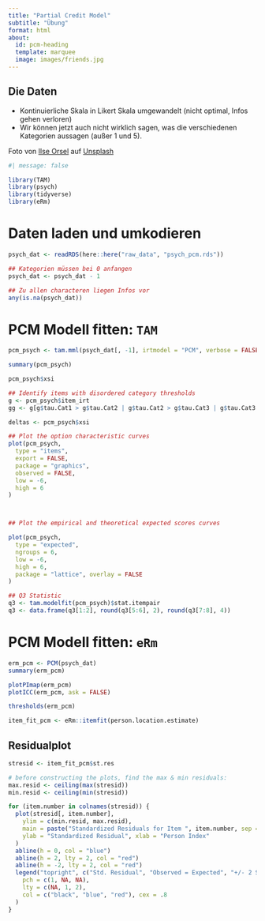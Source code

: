 ```yaml
---
title: "Partial Credit Model"
subtitle: "Übung"
format: html
about:
  id: pcm-heading
  template: marquee
  image: images/friends.jpg
---
```


:::{#pcm-heading}

## Die Daten

- Kontinuierliche Skala in Likert Skala umgewandelt (nicht optimal, Infos gehen verloren)
- Wir können jetzt auch nicht wirklich sagen, was die verschiedenen Kategorien aussagen (außer 1 und 5).

:::

::: aside
Foto von <a href="https://unsplash.com/de/@lgtts?utm_content=creditCopyText&utm_medium=referral&utm_source=unsplash">Ilse Orsel</a> auf <a href="https://unsplash.com/de/fotos/rot-weisses-unks-cafe-fwPHQB4kGzA?utm_content=creditCopyText&utm_medium=referral&utm_source=unsplash">Unsplash</a>
:::

```r
#| message: false

library(TAM)
library(psych)
library(tidyverse)
library(eRm)
```

# Daten laden und umkodieren

```r
psych_dat <- readRDS(here::here("raw_data", "psych_pcm.rds"))

## Kategorien müssen bei 0 anfangen
psych_dat <- psych_dat - 1

## Zu allen characteren liegen Infos vor
any(is.na(psych_dat))
```

# PCM Modell fitten: `TAM`

```r
pcm_psych <- tam.mml(psych_dat[, -1], irtmodel = "PCM", verbose = FALSE)

summary(pcm_psych)

pcm_psych$xsi

## Identify items with disordered category thresholds
g <- pcm_psych$item_irt
gg <- g[g$tau.Cat1 > g$tau.Cat2 | g$tau.Cat2 > g$tau.Cat3 | g$tau.Cat3 > g$tau.Cat4, ]

deltas <- pcm_psych$xsi

## Plot the option characteristic curves
plot(pcm_psych,
  type = "items",
  export = FALSE,
  package = "graphics",
  observed = FALSE,
  low = -6,
  high = 6
)



## Plot the empirical and theoretical expected scores curves

plot(pcm_psych,
  type = "expected",
  ngroups = 6,
  low = -6,
  high = 6,
  package = "lattice", overlay = FALSE
)

## Q3 Statistic
q3 <- tam.modelfit(pcm_psych)$stat.itempair
q3 <- data.frame(q3[1:2], round(q3[5:6], 2), round(q3[7:8], 4))
```


# PCM Modell fitten: `eRm`

```r
erm_pcm <- PCM(psych_dat)
summary(erm_pcm)

plotPImap(erm_pcm)
plotICC(erm_pcm, ask = FALSE)

thresholds(erm_pcm)

item_fit_pcm <- eRm::itemfit(person.location.estimate)
```

## Residualplot

```r
stresid <- item_fit_pcm$st.res

# before constructing the plots, find the max & min residuals:
max.resid <- ceiling(max(stresid))
min.resid <- ceiling(min(stresid))

for (item.number in colnames(stresid)) {
  plot(stresid[, item.number],
    ylim = c(min.resid, max.resid),
    main = paste("Standardized Residuals for Item ", item.number, sep = ""),
    ylab = "Standardized Residual", xlab = "Person Index"
  )
  abline(h = 0, col = "blue")
  abline(h = 2, lty = 2, col = "red")
  abline(h = -2, lty = 2, col = "red")
  legend("topright", c("Std. Residual", "Observed = Expected", "+/- 2 SD"),
    pch = c(1, NA, NA),
    lty = c(NA, 1, 2),
    col = c("black", "blue", "red"), cex = .8
  )
}
```
